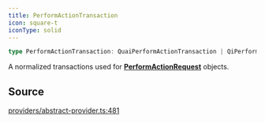 ```yaml
---
title: PerformActionTransaction
icon: square-t
iconType: solid
---
```


```ts
type PerformActionTransaction: QuaiPerformActionTransaction | QiPerformActionTransaction;
```

A normalized transactions used for [**PerformActionRequest**](/sdk/content/type-aliases/PerformActionRequest) objects.

## Source

[providers/abstract-provider.ts:481](https://github.com/dominant-strategies/quais.js/blob/efab3247fa7ea8c0c680c58d030bd569a590a580/src/providers/abstract-provider.ts#L481)
